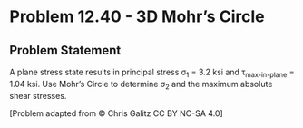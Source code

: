# Problem 12.40 - 3D Mohr's Circle {.unnumbered}

## Problem Statement

A plane stress state results in principal stress σ<sub>1</sub> = 3.2 ksi and τ<sub>max-in-plane</sub> = 1.04 ksi. Use Mohr's Circle to determine σ<sub>2</sub> and the maximum absolute shear stresses.

\[Problem adapted from © Chris Galitz CC BY NC-SA 4.0\]